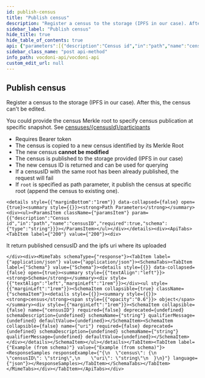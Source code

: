 ```yaml
---
id: publish-census
title: "Publish census"
description: "Register a census to the storage (IPFS in our case). After this, the census can't be edited."
sidebar_label: "Publish census"
hide_title: true
hide_table_of_contents: true
api: {"parameters":[{"description":"Census id","in":"path","name":"censusID","required":true,"schema":{"type":"string"}}],"responses":{"200":{"content":{"application/json":{"schema":{"properties":{"census":{"properties":{"censusID":{"type":"string"},"uri":{"type":"string"}},"type":"object"}},"type":"object"}}},"description":"It return published censusID and the ipfs uri where its uploaded"}},"security":[{"BasicAuth":[]}],"tags":["Censuses"],"description":"Register a census to the storage (IPFS in our case). After this, the census can't be edited. \n        \nYou could provide the census Merkle root to specify census publication at specific snapshot. See [censuses/{censusId}/participants](census-add-participants-to-census)\n\n- Requires Bearer token\n- The census is copied to a new census identified by its Merkle Root\n- The new census **cannot be modified**\n- The census is published to the storage provided (IPFS in our case)\n- The new census ID is returned and can be used for querying\n- If a censusID with the same root has been already published, the request will fail\n- If `root` is specified as path parameter, it publish the census at specific  root (append the census to existing one).","method":"post","path":"/censuses/{censusID}/publish","servers":[{"url":"https:/api-dev.vocdoni.net/v2/"}],"securitySchemes":{"BasicAuth":{"scheme":"basic","type":"http"}},"info":{"contact":{},"description":"The Vocdoni API is a REST API that substitutes the previous RPCs in order to make it easier for  developers/integrators to build on top of the voting protocol. This API facilitates creating votings using Vocdoni, without the hassle of learning a complex blockchain platform, allowing to perform all the features that enable the voting protocol such as creating an account, entity, voting process, census & vote, abstracting as much as possible the complexity and offering simple and straightforward methods to perform those actions. \n\nYou can review the API endpoints documentation in this section, the main entities are:\n\n- [**Chain**](chain): The Vocdoni blockchain is named Vochain. It is a Byzantine fault-tolerant network based on Tendermint that executes the Vocdoni Protocol logic represented as a state machine. Its main purpose is to register votes in a  decentralized and verifiable format. In those endpoints, you can consult the state of the chain, transactions costs,  list organizations and get more Vochain info.\n- [**Accounts**](accounts): Identified by an Ethereum like address. An account can create and manage elections, transfer tokens, give power to other accounts on his behalf (delegates) and manage its metadata.\n- [**Elections**](elections): Is a rule-set of options and requirements for creating a process in which people vote a series of options. To know more about the params of an election and its lifecycle go [here](../get-started/intro#23-elections). In this section you will find all information related to an election as its information, election keys, submitted votes & how to create a new election.\n- [**Censuses**](censuses): The census is a key component of any voting process. It specifies the set of users (identified by a public key or address) eligible for participating in an election. To understand more about the Censuses you can check [here](../get-started/intro#21-the-census). Here you will be able to get censuses information like the Merkle root, total weight & size, import/export the censuses and create new ones.\n- [**Votes**](votes): All the information related to the vote issued by a participant in a vote, you can check the validity of the vote, consult your information and send a vote.\n\n\n### Errors \n\nBackend error messages list are defined here: https://github.com/vocdoni/vocdoni-node/blob/master/api/errors.go\n\nAbout the **204 no content** error: this message will be returned only if the asset being queried cannot be found but no other errors have occurred. This response is commonly used to prevent Javascript errors that may arise when a client is waiting for a  transaction to be published. During this waiting period, the client can repeatedly query the endpoint until a  successful response with a status code of 200 is received, thereby avoiding any errors that may occur due to the transaction not being published yet.","title":"Vocdoni API","version":"2.0.0"},"postman":{"name":"Publish census","description":{"content":"Register a census to the storage (IPFS in our case). After this, the census can't be edited. \n        \nYou could provide the census Merkle root to specify census publication at specific snapshot. See [censuses/{censusId}/participants](census-add-participants-to-census)\n\n- Requires Bearer token\n- The census is copied to a new census identified by its Merkle Root\n- The new census **cannot be modified**\n- The census is published to the storage provided (IPFS in our case)\n- The new census ID is returned and can be used for querying\n- If a censusID with the same root has been already published, the request will fail\n- If `root` is specified as path parameter, it publish the census at specific  root (append the census to existing one).","type":"text/plain"},"url":{"path":["censuses",":censusID","publish"],"host":["{{baseUrl}}"],"query":[],"variable":[{"disabled":false,"description":{"content":"(Required) Census id","type":"text/plain"},"type":"any","value":"","key":"censusID"}]},"header":[{"key":"Accept","value":"application/json"}],"method":"POST","auth":{"type":"basic","basic":[{"type":"any","value":"<Basic Auth Username>","key":"username"},{"type":"any","value":"<Basic Auth Password>","key":"password"}]}}}
sidebar_class_name: "post api-method"
info_path: vocdoni-api/vocdoni-api
custom_edit_url: null
---
```



## Publish census



Register a census to the storage (IPFS in our case). After this, the census can't be edited. 
        
You could provide the census Merkle root to specify census publication at specific snapshot. See [censuses/{censusId}/participants](census-add-participants-to-census)

- Requires Bearer token
- The census is copied to a new census identified by its Merkle Root
- The new census **cannot be modified**
- The census is published to the storage provided (IPFS in our case)
- The new census ID is returned and can be used for querying
- If a censusID with the same root has been already published, the request will fail
- If `root` is specified as path parameter, it publish the census at specific  root (append the census to existing one).

````mdx-code-block
<details style={{"marginBottom":"1rem"}} data-collapsed={false} open={true}><summary style={{}}><strong>Path Parameters</strong></summary><div><ul><ParamsItem className={"paramsItem"} param={{"description":"Census id","in":"path","name":"censusID","required":true,"schema":{"type":"string"}}}></ParamsItem></ul></div></details><div><ApiTabs><TabItem label={"200"} value={"200"}><div>
````

It return published censusID and the ipfs uri where its uploaded

````mdx-code-block
</div><div><MimeTabs schemaType={"response"}><TabItem label={"application/json"} value={"application/json"}><SchemaTabs><TabItem label={"Schema"} value={"Schema"}><details style={{}} data-collapsed={false} open={true}><summary style={{"textAlign":"left"}}><strong>Schema</strong></summary><div style={{"textAlign":"left","marginLeft":"1rem"}}></div><ul style={{"marginLeft":"1rem"}}><SchemaItem collapsible={true} className={"schemaItem"}><details style={{}}><summary style={{}}><strong>census</strong><span style={{"opacity":"0.6"}}> object</span></summary><div style={{"marginLeft":"1rem"}}><SchemaItem collapsible={false} name={"censusID"} required={false} deprecated={undefined} schemaDescription={undefined} schemaName={"string"} qualifierMessage={undefined} defaultValue={undefined}></SchemaItem><SchemaItem collapsible={false} name={"uri"} required={false} deprecated={undefined} schemaDescription={undefined} schemaName={"string"} qualifierMessage={undefined} defaultValue={undefined}></SchemaItem></div></details></SchemaItem></ul></details></TabItem><TabItem label={"Example (from schema)"} value={"Example (from schema)"}><ResponseSamples responseExample={"{\n  \"census\": {\n    \"censusID\": \"string\",\n    \"uri\": \"string\"\n  }\n}"} language={"json"}></ResponseSamples></TabItem></SchemaTabs></TabItem></MimeTabs></div></TabItem></ApiTabs></div>
````
      